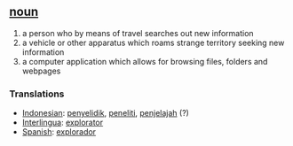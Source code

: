 == [[noun]] ==
# a person who by means of travel searches out new information 
# a vehicle or other apparatus which roams strange territory seeking new information
# a computer application which allows for browsing files, folders and webpages

=== Translations ===
*[[Indonesian]]: [[selidik|penyelidik]], [[teliti|peneliti]], [[jelajah|penjelajah]] (?)
*[[Interlingua]]: [[explorator]]
*[[Spanish]]: [[explorador]]